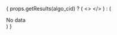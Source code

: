 
{
  props.getResults(algo_cid) ? (
    <>
        <CorruptionLineChart
          data={props.getResults(algo_cid).results}
          getContainerObserver={props.getContainerObserver}
          corruption_function="Environment Corruptions"
        />
    </>
  ) : (
    <div>No data</div>
  )
}

